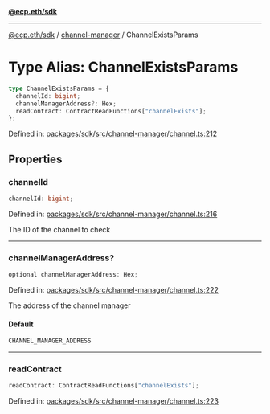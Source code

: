 [**@ecp.eth/sdk**](../../index.mdx)

***

[@ecp.eth/sdk](/sdk-reference/index.mdx) / [channel-manager](/sdk-reference/channel-manager/index.mdx) / ChannelExistsParams

# Type Alias: ChannelExistsParams

```ts
type ChannelExistsParams = {
  channelId: bigint;
  channelManagerAddress?: Hex;
  readContract: ContractReadFunctions["channelExists"];
};
```

Defined in: [packages/sdk/src/channel-manager/channel.ts:212](https://github.com/ecp-eth/comments-monorepo/blob/main/packages/sdk/src/channel-manager/channel.ts#L212)

## Properties

### channelId

```ts
channelId: bigint;
```

Defined in: [packages/sdk/src/channel-manager/channel.ts:216](https://github.com/ecp-eth/comments-monorepo/blob/main/packages/sdk/src/channel-manager/channel.ts#L216)

The ID of the channel to check

***

### channelManagerAddress?

```ts
optional channelManagerAddress: Hex;
```

Defined in: [packages/sdk/src/channel-manager/channel.ts:222](https://github.com/ecp-eth/comments-monorepo/blob/main/packages/sdk/src/channel-manager/channel.ts#L222)

The address of the channel manager

#### Default

```ts
CHANNEL_MANAGER_ADDRESS
```

***

### readContract

```ts
readContract: ContractReadFunctions["channelExists"];
```

Defined in: [packages/sdk/src/channel-manager/channel.ts:223](https://github.com/ecp-eth/comments-monorepo/blob/main/packages/sdk/src/channel-manager/channel.ts#L223)
